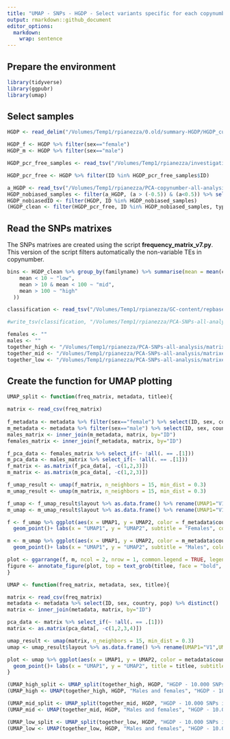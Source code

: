 ```yaml
---
title: "UMAP - SNPs - HGDP - Select variants specific for each copynumber bin"
output: rmarkdown::github_document
editor_options: 
  markdown: 
    wrap: sentence
---
```


## Prepare the environment

```r
library(tidyverse)
library(ggpubr)
library(umap)
```

## Select samples

```r
HGDP <- read_delim("/Volumes/Temp1/rpianezza/0.old/summary-HGDP/HGDP_cutoff_classified.tsv")

HGDP_f <- HGDP %>% filter(sex=="female")
HGDP_m <- HGDP %>% filter(sex=="male")

HGDP_pcr_free_samples <- read_tsv("/Volumes/Temp1/rpianezza/investigation/HGDP-no-PCR/HGDP-only-pcr-free-samples.tsv", col_names = "ID")

HGDP_pcr_free <- HGDP %>% filter(ID %in% HGDP_pcr_free_samples$ID)

a_HGDP <- read_tsv("/Volumes/Temp1/rpianezza/PCA-copynumber-all-analysis/a_HGDP.tsv")
HGDP_nobiased_samples <- filter(a_HGDP, (a > (-0.5)) & (a<0.5)) %>% select(ID) %>% pull()
HGDP_nobiasedID <- filter(HGDP, ID %in% HGDP_nobiased_samples)
(HGDP_clean <- filter(HGDP_pcr_free, ID %in% HGDP_nobiased_samples, type=="te"))
```

## Read the SNPs matrixes

The SNPs matrixes are created using the script **frequency_matrix_v7.py**. This version of the script filters automatically the non-variable TEs in copynumber.

```r
bins <- HGDP_clean %>% group_by(familyname) %>% summarise(mean = mean(copynumber)) %>% mutate(class = case_when(
    mean < 10 ~ "low",
    mean > 10 & mean < 100 ~ "mid",
    mean > 100 ~ "high"
  ))

classification <- read_tsv("/Volumes/Temp1/rpianezza/GC-content/repbase_full_classification.txt") %>% select(-class) %>% inner_join(bins, by="familyname") %>% select(-mean)

#write_tsv(classification, "/Volumes/Temp1/rpianezza/PCA-SNPs-all-analysis/matrixes/copynumber-bins/classification_copynumber_bins")
```


```r
females <- ""
males <- ""
together_high <- "/Volumes/Temp1/rpianezza/PCA-SNPs-all-analysis/matrixes/copynumber-bins/high-10k"
together_mid <- "/Volumes/Temp1/rpianezza/PCA-SNPs-all-analysis/matrixes/copynumber-bins/mid-10k"
together_low <- "/Volumes/Temp1/rpianezza/PCA-SNPs-all-analysis/matrixes/copynumber-bins/low-10k"
```

## Create the function for UMAP plotting

```r
UMAP_split <- function(freq_matrix, metadata, titlee){

matrix <- read_csv(freq_matrix)
  
f_metadata <- metadata %>% filter(sex=="female") %>% select(ID, sex, country, pop) %>% distinct()
m_metadata <- metadata %>% filter(sex=="male") %>% select(ID, sex, country, pop) %>% distinct()
males_matrix <- inner_join(m_metadata, matrix, by="ID")
females_matrix <- inner_join(f_metadata, matrix, by="ID")

f_pca_data <- females_matrix %>% select_if(~ !all(. == .[1]))
m_pca_data <- males_matrix %>% select_if(~ !all(. == .[1]))
f_matrix <- as.matrix(f_pca_data[, -c(1,2,3)])
m_matrix <- as.matrix(m_pca_data[, -c(1,2,3)])

f_umap_result <- umap(f_matrix, n_neighbors = 15, min_dist = 0.3)
m_umap_result <- umap(m_matrix, n_neighbors = 15, min_dist = 0.3)

f_umap <- f_umap_result$layout %>% as.data.frame() %>% rename(UMAP1="V1",UMAP2="V2")
m_umap <- m_umap_result$layout %>% as.data.frame() %>% rename(UMAP1="V1",UMAP2="V2")

f <- f_umap %>% ggplot(aes(x = UMAP1, y = UMAP2, color = f_metadata$country))+
  geom_point()+ labs(x = "UMAP1", y = "UMAP2", subtitle = "Females", color = "Region") + theme(plot.subtitle = element_text(hjust = 0.5), legend.title = element_text(face = "bold"))

m <- m_umap %>% ggplot(aes(x = UMAP1, y = UMAP2, color = m_metadata$country))+
  geom_point()+ labs(x = "UMAP1", y = "UMAP2", subtitle = "Males", color = "Region") + theme(plot.subtitle = element_text(hjust = 0.5), legend.title = element_text(face = "bold"))

plot <- ggarrange(f, m, ncol = 2, nrow = 1, common.legend = TRUE, legend = "bottom", align = "hv", font.label = list(size = 10, color = "black", face = "bold", family = NULL, position = "top"))
figure <- annotate_figure(plot, top = text_grob(titlee, face = "bold", size = 14))
}
```

```r
UMAP <- function(freq_matrix, metadata, sex, titlee){

matrix <- read_csv(freq_matrix)
metadata <- metadata %>% select(ID, sex, country, pop) %>% distinct()
matrix <- inner_join(metadata, matrix, by="ID")

pca_data <- matrix %>% select_if(~ !all(. == .[1]))
matrix <- as.matrix(pca_data[, -c(1,2,3,4)])

umap_result <- umap(matrix, n_neighbors = 15, min_dist = 0.3)
umap <- umap_result$layout %>% as.data.frame() %>% rename(UMAP1="V1",UMAP2="V2")

plot <- umap %>% ggplot(aes(x = UMAP1, y = UMAP2, color = metadata$country, shape = metadata$sex))+
  geom_point()+ labs(x = "UMAP1", y = "UMAP2", title = titlee, subtitle = sex, color = "Region", shape = "Sex") + theme(plot.title = element_text(hjust = 0.5, face = "bold"), plot.subtitle = element_text(hjust = 0.5), legend.title = element_text(face = "bold"))
}
```

```r
(UMAP_high_split <- UMAP_split(together_high, HGDP, "HGDP - 10.000 SNPs in RepSeq"))
(UMAP_high <- UMAP(together_high, HGDP, "Males and females", "HGDP - 10.000 SNPs in RepSeq"))
```

```r
(UMAP_mid_split <- UMAP_split(together_mid, HGDP, "HGDP - 10.000 SNPs in RepSeq"))
(UMAP_mid <- UMAP(together_mid, HGDP, "Males and females", "HGDP - 10.000 SNPs in RepSeq"))
```

```r
(UMAP_low_split <- UMAP_split(together_low, HGDP, "HGDP - 10.000 SNPs in RepSeq"))
(UMAP_low <- UMAP(together_low, HGDP, "Males and females", "HGDP - 10.000 SNPs in RepSeq"))
```

